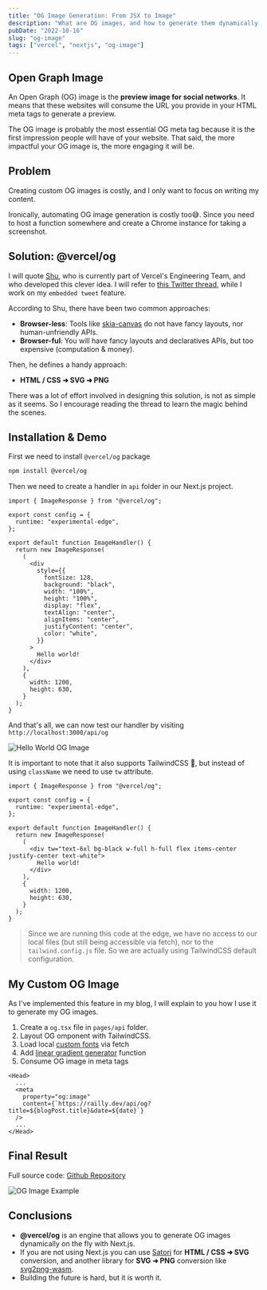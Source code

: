 ```yaml
---
title: "OG Image Generation: From JSX to Image"
description: "What are OG images, and how to generate them dynamically with @vercel/og."
pubDate: "2022-10-16"
slug: "og-image"
tags: ["vercel", "nextjs", "og-image"]
---
```


## Open Graph Image

An Open Graph (OG) image is the **preview image for social networks**.
It means that these websites will consume the URL you provide in your HTML meta tags to generate a preview.

The OG image is probably the most essential OG meta tag because it is the first impression people will have of your website. That said, the more impactful your OG image is, the more engaging it will be.

## Problem

Creating custom OG images is costly, and I only want to focus on writing my content.

Ironically, automating OG image generation is costly too😅. Since you need to host a function somewhere and create a Chrome instance for taking a screenshot.

## Solution: @vercel/og

I will quote [Shu](https://twitter.com/shuding_), who is currently part of Vercel's Engineering Team, and who developed this clever idea. I will refer to [this Twitter thread](https://twitter.com/shuding_/status/1579607964549513217), while I work on my `embedded tweet` feature.

According to Shu, there have been two common approaches:

- **Browser-less**: Tools like [skia-canvas](https://github.com/samizdatco/skia-canvas) do not have fancy layouts, nor human-unfriendly APIs.
- **Browser-ful**: You will have fancy layouts and declaratives APIs, but too expensive (computation & money).

Then, he defines a handy approach:

- **HTML / CSS ➜ SVG ➜ PNG**

There was a lot of effort involved in designing this solution, is not as simple as it seems. So I encourage reading the thread to learn the magic behind the scenes.

## Installation & Demo

First we need to install `@vercel/og` package

```bash title="Terminal"
npm install @vercel/og
```

Then we need to create a handler in `api` folder in our Next.js project.

```tsx showLineNumbers title="pages/api/og.tsx"
import { ImageResponse } from "@vercel/og";

export const config = {
  runtime: "experimental-edge",
};

export default function ImageHandler() {
  return new ImageResponse(
    (
      <div
        style={{
          fontSize: 128,
          background: "black",
          width: "100%",
          height: "100%",
          display: "flex",
          textAlign: "center",
          alignItems: "center",
          justifyContent: "center",
          color: "white",
        }}
      >
        Hello world!
      </div>
    ),
    {
      width: 1200,
      height: 630,
    }
  );
}
```

And that's all, we can now test our handler by visiting `http://localhost:3000/api/og`

![Hello World OG Image](/images/hello-world.png)

It is important to note that it also supports TailwindCSS 🤩, but instead of using `className` we need to use `tw` attribute.

```tsx showLineNumbers {10} title="pages/api/og.tsx"
import { ImageResponse } from "@vercel/og";

export const config = {
  runtime: "experimental-edge",
};

export default function ImageHandler() {
  return new ImageResponse(
    (
      <div tw="text-6xl bg-black w-full h-full flex items-center justify-center text-white">
        Hello world!
      </div>
    ),
    {
      width: 1200,
      height: 630,
    }
  );
}
```

> Since we are running this code at the edge, we have no access to our local files (but still being accessible via fetch), nor to the `tailwind.config.js` file.
> So we are actually using TailwindCSS default configuration.

## My Custom OG Image

As I've implemented this feature in my blog, I will explain to you how I use it to generate my OG images.

1. Create a `og.tsx` file in `pages/api` folder.
2. Layout OG omponent with TailwindCSS.
3. Load local [custom fonts](https://vercel.com/docs/concepts/functions/edge-functions/og-image-examples#using-a-custom-font) via fetch
4. Add [linear gradient generator](https://github.com/Railly/website/blob/main/app/api/og/route.tsx) function
5. Consume OG image in meta tags

```tsx showLineNumbers {5} title="pages/blog/[slug].tsx"
<Head>
  ...
  <meta
    property="og:image"
    content={`https://railly.dev/api/og?title=${blogPost.title}&date=${date}`}
  />
  ...
</Head>
```

## Final Result

Full source code: [Github Repository](https://github.com/Railly/website-2022/blob/main/pages/api/og.tsx)

![OG Image Example](/images/og-image-example.png)

## Conclusions

- **@vercel/og** is an engine that allows you to generate OG images dynamically on the fly with Next.js.
- If you are not using Next.js you can use [Satori](https://github.com/vercel/satori) for **HTML / CSS ➜ SVG** conversion, and another library for **SVG ➜ PNG** conversion like [svg2png-wasm](https://github.com/ssssota/svg2png-wasm).
- Building the future is hard, but it is worth it.
